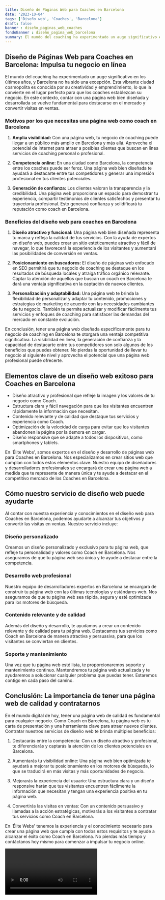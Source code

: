 ```yaml
---
title: Diseño de Páginas Web para Coaches en Barcelona
date: '2023-10-04'
tags: ['Diseño web', 'Coaches', 'Barcelona']
draft: false
banner : diseño_paginas_web_coaches
fondoBanner : diseño_pagina_web_barcelona
summary: El mundo del coaching ha experimentado un auge significativo en los últimos años, y Barcelona no ha sido una excepción. Esta vibrante ciudad cosmopolita es conocida por su creatividad y emprendimiento, lo que la convierte en el lugar perfecto para que los coaches establezcan su negocio. En este contexto, contar con una página web bien diseñada y desarrollada se vuelve fundamental para destacarse en el mercado y convertir visitas en ventas.
---
```


## Diseño de Páginas Web para Coaches en Barcelona: Impulsa tu negocio en línea

El mundo del coaching ha experimentado un auge significativo en los últimos años, y Barcelona no ha sido una excepción. Esta vibrante ciudad cosmopolita es conocida por su creatividad y emprendimiento, lo que la convierte en el lugar perfecto para que los coaches establezcan su negocio. En este contexto, contar con una página web bien diseñada y desarrollada se vuelve fundamental para destacarse en el mercado y convertir visitas en ventas.

### Motivos por los que necesitas una página web como coach en Barcelona

1. **Amplia visibilidad:** Con una página web, tu negocio de coaching puede llegar a un público más amplio en Barcelona y más allá. Aprovecha el potencial de internet para atraer a posibles clientes que buscan en línea servicios de coaching personal o profesional.

2. **Competencia online:** En una ciudad como Barcelona, la competencia entre los coaches puede ser feroz. Una página web bien diseñada te ayudará a destacarte entre tus competidores y generar una impresión profesional en tus clientes potenciales.

3. **Generación de confianza:** Los clientes valoran la transparencia y la credibilidad. Una página web proporciona un espacio para demostrar tu experiencia, compartir testimonios de clientes satisfechos y presentar tu trayectoria profesional. Esto generará confianza y solidificará tu reputación como coach en Barcelona.

### Beneficios del diseño web para coaches en Barcelona

1. **Diseño atractivo y funcional:** Una página web bien diseñada representa tu marca y refleja la calidad de tus servicios. Con la ayuda de expertos en diseño web, puedes crear un sitio estéticamente atractivo y fácil de navegar, lo que favorecerá la experiencia de los visitantes y aumentará las posibilidades de conversión en ventas.

2. **Posicionamiento en buscadores:** El diseño de páginas web enfocado en SEO permitirá que tu negocio de coaching se destaque en los resultados de búsqueda locales y atraiga tráfico orgánico relevante. Captar la atención de aquellos que buscan un coach en Barcelona te dará una ventaja significativa en la captación de nuevos clientes.

3. **Personalización y adaptabilidad:** Una página web te brinda la flexibilidad de personalizar y adaptar tu contenido, promociones y estrategias de marketing de acuerdo con las necesidades cambiantes de tu negocio. También te permite actualizar y modificar fácilmente tus servicios y enfoques de coaching para satisfacer las demandas del mercado en constante evolución.

En conclusión, tener una página web diseñada específicamente para tu negocio de coaching en Barcelona te otorgará una ventaja competitiva significativa. La visibilidad en línea, la generación de confianza y la capacidad de destacarte entre tus competidores son solo algunos de los beneficios que puedes obtener. No pierdas la oportunidad de llevar tu negocio al siguiente nivel y aprovecha el potencial que una página web profesional puede ofrecerte.

<GifSeo />

<Cta />

## Elementos clave de un diseño web exitoso para Coaches en Barcelona
- Diseño atractivo y profesional que refleje la imagen y los valores de tu negocio como Coach.
- Estructura clara y fácil navegación para que los visitantes encuentren rápidamente la información que necesitan.
- Contenido relevante y de calidad que destaque tus servicios y experiencia como Coach.
- Optimización de la velocidad de carga para evitar que los visitantes abandonen la página por la demora en cargar.
- Diseño responsive que se adapte a todos los dispositivos, como smartphones y tablets.

En 'Élite Webs', somos expertos en el diseño y desarrollo de páginas web para Coaches en Barcelona. Nos especializamos en crear sitios web que cumplan con todos estos elementos clave. Nuestro equipo de diseñadores y desarrolladores profesionales se encargará de crear una página web a medida que te represente de manera única y te ayude a destacar en el competitivo mercado de los Coaches en Barcelona.

## Cómo nuestro servicio de diseño web puede ayudarte
Al contar con nuestra experiencia y conocimientos en el diseño web para Coaches en Barcelona, podemos ayudarte a alcanzar tus objetivos y convertir las visitas en ventas. Nuestro servicio incluye:

### Diseño personalizado
Creamos un diseño personalizado y exclusivo para tu página web, que refleje tu personalidad y valores como Coach en Barcelona. Nos aseguramos de que tu página web sea única y te ayude a destacar entre la competencia.

### Desarrollo web profesional
Nuestro equipo de desarrolladores expertos en Barcelona se encargará de construir tu página web con las últimas tecnologías y estándares web. Nos aseguramos de que tu página web sea rápida, segura y esté optimizada para los motores de búsqueda.

### Contenido relevante y de calidad
Además del diseño y desarrollo, te ayudamos a crear un contenido relevante y de calidad para tu página web. Destacamos tus servicios como Coach en Barcelona de manera atractiva y persuasiva, para que los visitantes se conviertan en clientes.

### Soporte y mantenimiento
Una vez que tu página web esté lista, te proporcionaremos soporte y mantenimiento continuo. Mantendremos tu página web actualizada y te ayudaremos a solucionar cualquier problema que puedas tener. Estaremos contigo en cada paso del camino.

## Conclusión: La importancia de tener una página web de calidad y contratarnos
En el mundo digital de hoy, tener una página web de calidad es fundamental para cualquier negocio. Como Coach en Barcelona, tu página web es tu carta de presentación y una herramienta clave para atraer nuevos clientes. Contratar nuestros servicios de diseño web te brinda múltiples beneficios:

1. Destacarás entre la competencia: Con un diseño atractivo y profesional, te diferenciarás y captarás la atención de los clientes potenciales en Barcelona.

2. Aumentarás tu visibilidad online: Una página web bien optimizada te ayudará a mejorar tu posicionamiento en los motores de búsqueda, lo que se traducirá en más visitas y más oportunidades de negocio.

3. Mejorarás la experiencia del usuario: Una estructura clara y un diseño responsive harán que tus visitantes encuentren fácilmente la información que necesitan y tengan una experiencia positiva en tu página web.

4. Convertirás las visitas en ventas: Con un contenido persuasivo y llamadas a la acción estratégicas, motivarás a los visitantes a contratar tus servicios como Coach en Barcelona.

En 'Élite Webs' tenemos la experiencia y el conocimiento necesario para crear una página web que cumpla con todos estos requisitos y te ayude a alcanzar el éxito como Coach en Barcelona. No pierdas más tiempo y contáctanos hoy mismo para comenzar a impulsar tu negocio online.

<Video />

<CtaBot job='Coaches' city='Barcelona'/>

<Gmaps query='Barcelona+españa+maps' />